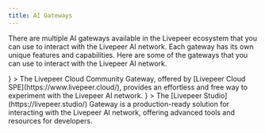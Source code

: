 ```yaml
---
title: AI Gateways
---
```


There are multiple AI gateways available in the Livepeer ecosystem that you can
use to interact with the Livepeer AI network. Each gateway has its own unique
features and capabilities. Here are some of the gateways that you can use to
interact with the Livepeer AI network.

<CardGroup cols={2}>
  <Card
    title="Livepeer Cloud Community Gateway"
    href="https://www.livepeer.cloud/"
    icon={
      <svg
        viewBox="0 0 848 160"
        width="160"
        height="28"
        fill="none"
        xmlns="http://www.w3.org/2000/svg"
        preserveAspectRatio="xMinYMin meet"
      >
        <path
          fill="#FEFEFE"
          opacity="1.000000"
          stroke="none"
          d="
M624.000000,161.000000 
	C416.000031,161.000000 208.500046,161.000000 1.000056,161.000000 
	C1.000037,107.666695 1.000037,54.333397 1.000019,1.000070 
	C283.666595,1.000047 566.333191,1.000047 848.999878,1.000023 
	C848.999878,54.333263 848.999878,107.666527 848.999939,160.999893 
	C774.166687,161.000000 699.333313,161.000000 624.000000,161.000000 
M483.999817,89.500000 
	C483.999817,106.929550 483.999817,124.359108 483.999817,141.714294 
	C596.976990,141.714294 709.377808,141.714294 821.712036,141.714294 
	C821.712036,102.690460 821.712036,63.953209 821.712036,25.285686 
	C709.023010,25.285686 596.622192,25.285686 483.999817,25.285686 
	C483.999817,46.547234 483.999817,67.523613 483.999817,89.500000 
M220.400986,143.013000 
	C222.002075,142.940323 223.603165,142.867630 225.771820,142.769180 
	C225.771820,131.939590 225.771820,121.434120 225.771820,110.408043 
	C226.811340,111.105995 227.224533,111.320068 227.562256,111.619316 
	C240.517227,123.097878 260.228455,120.331230 268.745972,105.304451 
	C275.787567,92.881470 275.920593,79.532547 271.231201,66.238083 
	C266.753998,53.545166 256.806671,47.130718 243.521133,48.032646 
	C236.241287,48.526859 230.146606,51.674938 225.113190,57.610027 
	C224.221771,54.711571 223.459091,52.231773 222.788086,50.050018 
	C219.682816,50.050018 216.946075,50.050018 214.316742,50.050018 
	C214.316742,81.175964 214.316742,111.924911 214.316742,143.013000 
	C216.205612,143.013000 217.838913,143.013000 220.400986,143.013000 
M343.028168,82.255737 
	C343.030029,80.258598 343.117645,78.257256 343.020142,76.264977 
	C342.243774,60.403057 331.635712,48.996208 316.092041,47.263126 
	C301.449066,45.630466 287.492096,55.049240 284.142517,70.010475 
	C282.616180,76.828110 282.286255,84.296890 283.243713,91.217155 
	C286.416229,114.147736 311.433197,125.478668 330.615143,113.118408 
	C336.651276,109.228912 340.071442,103.641319 341.470947,96.327057 
	C337.465179,96.327057 334.005310,96.327057 330.610504,96.327057 
	C326.165344,106.324394 318.402466,110.163528 308.480988,107.385902 
	C299.878937,104.977661 294.039551,95.851524 295.312286,86.320152 
	C296.877045,86.320152 298.500519,86.320152 300.123993,86.320152 
	C313.109894,86.320152 326.095856,86.299263 339.081635,86.339928 
	C341.348175,86.347023 343.604004,86.600861 343.028168,82.255737 
M152.241776,106.202225 
	C160.867096,116.690636 173.005341,120.519302 185.697601,116.749657 
	C195.105637,113.955452 203.341232,105.969627 203.856262,96.385681 
	C200.415390,96.385681 196.974335,96.385681 193.493484,96.385681 
	C188.514496,106.326530 181.056030,110.135330 171.511780,107.555618 
	C163.025925,105.261986 157.420074,96.857803 157.811935,86.397163 
	C173.645752,86.397163 189.517685,86.397163 205.914658,86.397163 
	C205.914658,82.696327 206.062912,79.566574 205.889267,76.454781 
	C205.092957,62.183971 196.095993,50.809998 183.520203,48.035603 
	C169.368668,44.913578 155.080307,50.777317 149.354767,63.274208 
	C142.809448,77.560295 143.115921,91.954475 152.241776,106.202225 
M351.451355,91.711342 
	C355.641388,109.502258 367.460999,118.933525 384.369141,117.977562 
	C397.442261,117.238426 408.052979,108.111137 409.371552,96.421974 
	C403.894592,95.938026 398.358429,94.494553 395.693359,101.955559 
	C394.916809,104.129578 391.652435,105.966118 389.137207,106.876389 
	C375.260101,111.898621 362.359528,101.776131 363.265839,86.243729 
	C379.108734,86.243729 394.994568,86.243729 411.092377,86.243729 
	C411.092377,82.063545 411.333160,78.410454 411.050415,74.798325 
	C409.869080,59.706074 399.701324,49.159866 384.796753,47.353573 
	C370.528442,45.624386 356.738434,54.034832 353.012207,68.185570 
	C351.113037,75.398018 351.744873,83.276939 351.451355,91.711342 
M24.675074,22.991299 
	C24.111572,24.435228 23.061398,25.877504 23.056490,27.323332 
	C22.959854,55.779125 22.981853,84.235329 22.993551,112.691452 
	C22.994078,113.969513 23.125435,115.247528 23.197660,116.558350 
	C27.121243,116.558350 30.685480,116.558350 34.404644,116.558350 
	C34.404644,85.247414 34.404644,54.231880 34.404644,22.985174 
	C31.267889,22.985174 28.446867,22.985174 24.675074,22.991299 
M419.693176,105.483070 
	C419.693176,109.102890 419.693176,112.722710 419.693176,116.516602 
	C423.687653,116.516602 427.224304,116.516602 431.005798,116.516602 
	C431.005798,102.075447 431.153473,87.953781 430.905914,73.839043 
	C430.840881,70.131088 431.789703,68.260544 435.383179,66.919662 
	C442.755066,64.168861 449.913574,60.846073 457.207520,57.738487 
	C456.147919,54.710983 455.301849,52.293583 454.405975,49.733913 
	C446.151428,52.561619 438.403564,55.215763 430.635284,57.876892 
	C427.992035,48.316940 427.992035,48.316940 419.693146,49.796310 
	C419.693146,67.972923 419.693146,86.231056 419.693176,105.483070 
M46.136753,107.443298 
	C46.136753,110.518990 46.136753,113.594681 46.136753,116.473663 
	C50.502327,116.473663 54.064705,116.473663 57.548908,116.473663 
	C57.548908,93.894577 57.548908,71.706467 57.548908,49.439049 
	C53.667271,49.439049 50.106472,49.439049 46.136757,49.439049 
	C46.136757,68.645798 46.136757,87.553093 46.136753,107.443298 
M139.031036,48.143867 
	C134.612473,48.143867 130.193909,48.143867 125.645615,48.143867 
	C125.645615,52.764786 125.645615,57.268055 125.645615,61.634285 
	C130.436768,61.634285 134.826706,61.634285 139.484970,61.634285 
	C139.484970,57.192410 139.484970,53.072346 139.031036,48.143867 
M111.015541,61.268532 
	C111.015541,56.879131 111.015541,52.489727 111.015541,48.088753 
	C106.203674,48.088753 101.828682,48.088753 97.296707,48.088753 
	C97.296707,52.727306 97.296707,57.098557 97.296707,61.865852 
	C101.765823,61.865852 106.014740,61.865852 111.015541,61.268532 
M97.068436,84.445755 
	C97.068436,81.686897 97.068436,78.928047 97.068436,76.311058 
	C92.004379,76.311058 87.595268,76.311058 83.324249,76.311058 
	C83.324249,81.030640 83.324249,85.435249 83.324249,89.684814 
	C88.065834,89.684814 92.479965,89.684814 97.068428,89.684814 
	C97.068428,88.053459 97.068428,86.735298 97.068436,84.445755 
M125.311661,81.529152 
	C125.311661,79.775253 125.311661,78.021362 125.311661,76.287895 
	C120.292351,76.287895 115.884773,76.287895 111.478531,76.287895 
	C111.478531,80.983147 111.478531,85.375771 111.478531,89.728554 
	C116.232384,89.728554 120.661537,89.728554 125.311691,89.728554 
	C125.311691,87.136177 125.311691,84.821594 125.311661,81.529152 
M83.002701,50.617214 
	C82.423584,49.691311 81.890579,48.001907 81.257851,47.963692 
	C77.220284,47.719849 73.160759,47.839500 69.227463,47.839500 
	C69.227463,52.895710 69.227463,57.275948 69.227463,61.671265 
	C73.911758,61.671265 78.289581,61.671265 83.003151,61.671265 
	C83.003151,58.144508 83.003151,54.867695 83.002701,50.617214 
M111.080040,117.392670 
	C111.080040,113.102844 111.080040,108.813026 111.080040,104.300430 
	C106.328247,104.300430 101.926308,104.300430 97.294235,104.300430 
	C97.294235,108.942909 97.294235,113.348923 97.294235,118.081421 
	C101.805237,118.081421 106.094734,118.081421 111.080040,117.392670 
M57.334763,22.988411 
	C53.741497,22.988411 50.148232,22.988411 46.484085,22.988411 
	C46.484085,27.494621 46.484085,31.510456 46.484085,35.487957 
	C50.853840,35.487957 54.877193,35.487957 59.450180,35.487957 
	C59.039310,31.072378 58.666119,27.061707 57.334763,22.988411 
z"
        />
        <path
          fill="#010101"
          opacity="1.000000"
          stroke="none"
          d="
M483.999817,89.000000 
	C483.999817,67.523613 483.999817,46.547234 483.999817,25.285686 
	C596.622192,25.285686 709.023010,25.285686 821.712036,25.285686 
	C821.712036,63.953209 821.712036,102.690460 821.712036,141.714294 
	C709.377808,141.714294 596.976990,141.714294 483.999817,141.714294 
	C483.999817,124.359108 483.999817,106.929550 483.999817,89.000000 
M747.174927,78.499962 
	C747.174927,91.263847 747.174927,104.027733 747.174927,116.708382 
	C755.792175,116.708382 763.809814,117.213791 771.739441,116.593445 
	C784.586548,115.588402 792.357849,108.790337 796.006165,96.404449 
	C798.270264,88.717896 798.299011,80.937538 796.311218,73.214218 
	C793.852173,63.659737 787.751892,56.940723 778.106262,55.427948 
	C768.058594,53.852119 757.731995,54.054787 747.174927,53.459980 
	C747.174927,62.226036 747.174927,69.863014 747.174927,78.499962 
M624.769592,99.637718 
	C629.103577,112.087349 637.278625,118.750748 648.541809,119.014290 
	C661.107483,119.308311 670.014160,113.876923 674.377258,102.624840 
	C678.624023,91.672844 678.612610,80.455566 674.437561,69.491913 
	C670.260803,58.523838 661.496460,52.925312 649.669067,52.985443 
	C638.454712,53.042454 629.786560,59.059139 625.643494,69.895973 
	C622.010681,79.398148 622.223389,89.115364 624.769592,99.637718 
M732.912903,58.662060 
	C732.848083,57.210033 732.783325,55.758007 732.713013,54.182343 
	C729.822754,54.182343 727.230469,54.182343 724.166809,54.182343 
	C724.166809,66.827507 724.246399,79.277878 724.117188,91.726082 
	C724.079468,95.357292 723.820190,99.068810 723.005371,102.591522 
	C721.480164,109.185173 717.168091,112.134651 710.222595,111.980995 
	C703.796021,111.838821 699.488770,108.535011 698.169678,102.221802 
	C697.494202,98.988991 697.268005,95.615494 697.241089,92.302315 
	C697.138489,79.680405 697.199707,67.057167 697.199707,54.244736 
	C693.788574,54.244736 690.732239,54.244736 687.286194,54.244736 
	C687.286194,63.299335 687.189575,72.096992 687.317383,80.891396 
	C687.416504,87.706581 687.256897,94.590950 688.170349,101.314407 
	C689.754272,112.973366 697.430359,118.954002 709.680969,119.018707 
	C722.281921,119.085251 730.764099,113.200226 731.805176,101.526085 
	C733.043701,87.638901 732.617737,73.603271 732.912903,58.662060 
M515.394104,85.522781 
	C515.542786,76.967049 518.070984,69.431274 525.181335,64.133034 
	C535.152100,56.703457 545.332581,60.872562 555.568604,64.231148 
	C555.568604,61.143085 555.568604,58.409569 555.568604,54.779675 
	C549.016663,54.170403 542.639038,53.139187 536.251465,53.073269 
	C522.341370,52.929729 510.957855,61.274178 506.747253,74.094391 
	C501.924927,88.777267 505.972870,104.402626 516.842407,112.545837 
	C527.148743,120.267151 538.753296,120.060814 550.600708,117.662422 
	C557.148682,116.336861 557.184265,116.113533 556.118591,108.595169 
	C547.233093,111.587364 538.226929,113.990250 529.223022,109.490036 
	C519.811096,104.785904 515.591309,96.791771 515.394104,85.522781 
M580.816467,109.387749 
	C580.816467,90.985664 580.816467,72.583572 580.816467,54.209686 
	C577.051819,54.209686 574.108704,54.209686 571.010620,54.209686 
	C571.010620,75.153862 571.010620,95.876961 571.010620,117.011169 
	C572.483704,117.011169 573.782227,117.011169 575.080688,117.011169 
	C588.034973,117.011169 600.989258,117.011169 614.161743,117.011169 
	C614.161743,114.568054 614.161743,112.477089 614.161743,110.516602 
	C613.842957,110.298851 613.716492,110.136925 613.588928,110.136055 
	C602.935730,110.063499 592.282471,110.003456 580.816467,109.387749 
z"
        />
        <path
          fill="#202422"
          opacity="1.000000"
          stroke="none"
          d="
M219.936615,143.013000 
	C217.838913,143.013000 216.205612,143.013000 214.316742,143.013000 
	C214.316742,111.924911 214.316742,81.175964 214.316742,50.050018 
	C216.946075,50.050018 219.682816,50.050018 222.788086,50.050018 
	C223.459091,52.231773 224.221771,54.711571 225.113190,57.610027 
	C230.146606,51.674938 236.241287,48.526859 243.521133,48.032646 
	C256.806671,47.130718 266.753998,53.545166 271.231201,66.238083 
	C275.920593,79.532547 275.787567,92.881470 268.745972,105.304451 
	C260.228455,120.331230 240.517227,123.097878 227.562256,111.619316 
	C227.224533,111.320068 226.811340,111.105995 225.771820,110.408043 
	C225.771820,121.434120 225.771820,131.939590 225.771820,142.769180 
	C223.603165,142.867630 222.002075,142.940323 219.936615,143.013000 
M248.553482,108.543060 
	C254.759781,106.957535 258.660736,102.802147 260.537048,96.934456 
	C263.504944,87.653122 263.592773,78.258545 260.201477,69.029503 
	C257.595398,61.937389 252.436951,58.019470 244.811157,57.618179 
	C237.146133,57.214821 231.661636,60.919361 228.236359,67.409332 
	C224.008362,75.420258 224.078094,84.078323 225.904831,92.703156 
	C228.376846,104.374634 235.823257,109.741684 248.553482,108.543060 
z"
        />
        <path
          fill="#1E2220"
          opacity="1.000000"
          stroke="none"
          d="
M343.019592,82.715477 
	C343.604004,86.600861 341.348175,86.347023 339.081635,86.339928 
	C326.095856,86.299263 313.109894,86.320152 300.123993,86.320152 
	C298.500519,86.320152 296.877045,86.320152 295.312286,86.320152 
	C294.039551,95.851524 299.878937,104.977661 308.480988,107.385902 
	C318.402466,110.163528 326.165344,106.324394 330.610504,96.327057 
	C334.005310,96.327057 337.465179,96.327057 341.470947,96.327057 
	C340.071442,103.641319 336.651276,109.228912 330.615143,113.118408 
	C311.433197,125.478668 286.416229,114.147736 283.243713,91.217155 
	C282.286255,84.296890 282.616180,76.828110 284.142517,70.010475 
	C287.492096,55.049240 301.449066,45.630466 316.092041,47.263126 
	C331.635712,48.996208 342.243774,60.403057 343.020142,76.264977 
	C343.117645,78.257256 343.030029,80.258598 343.019592,82.715477 
M299.992065,62.511189 
	C296.876617,66.652596 294.543793,71.051941 295.121063,76.838959 
	C301.325684,76.838959 307.272949,76.838959 313.220215,76.838959 
	C319.105499,76.838959 324.990784,76.838959 331.122772,76.838959 
	C330.776184,68.547607 328.574829,61.887875 321.203644,58.582428 
	C313.778015,55.252602 306.661499,56.343700 299.992065,62.511189 
z"
        />
        <path
          fill="#1E2220"
          opacity="1.000000"
          stroke="none"
          d="
M152.046234,105.898041 
	C143.115921,91.954475 142.809448,77.560295 149.354767,63.274208 
	C155.080307,50.777317 169.368668,44.913578 183.520203,48.035603 
	C196.095993,50.809998 205.092957,62.183971 205.889267,76.454781 
	C206.062912,79.566574 205.914658,82.696327 205.914658,86.397163 
	C189.517685,86.397163 173.645752,86.397163 157.811935,86.397163 
	C157.420074,96.857803 163.025925,105.261986 171.511780,107.555618 
	C181.056030,110.135330 188.514496,106.326530 193.493484,96.385681 
	C196.974335,96.385681 200.415390,96.385681 203.856262,96.385681 
	C203.341232,105.969627 195.105637,113.955452 185.697601,116.749657 
	C173.005341,120.519302 160.867096,116.690636 152.046234,105.898041 
M191.932495,66.811920 
	C187.396713,58.432755 179.920273,55.093533 171.150375,57.529942 
	C162.900909,59.821770 157.811752,67.089882 157.991425,76.544876 
	C169.878738,76.544876 181.769073,76.544876 194.372681,76.544876 
	C193.577103,73.261986 192.884308,70.403214 191.932495,66.811920 
z"
        />
        <path
          fill="#1D211F"
          opacity="1.000000"
          stroke="none"
          d="
M351.341980,91.282974 
	C351.744873,83.276939 351.113037,75.398018 353.012207,68.185570 
	C356.738434,54.034832 370.528442,45.624386 384.796753,47.353573 
	C399.701324,49.159866 409.869080,59.706074 411.050415,74.798325 
	C411.333160,78.410454 411.092377,82.063545 411.092377,86.243729 
	C394.994568,86.243729 379.108734,86.243729 363.265839,86.243729 
	C362.359528,101.776131 375.260101,111.898621 389.137207,106.876389 
	C391.652435,105.966118 394.916809,104.129578 395.693359,101.955559 
	C398.358429,94.494553 403.894592,95.938026 409.371552,96.421974 
	C408.052979,108.111137 397.442261,117.238426 384.369141,117.977562 
	C367.460999,118.933525 355.641388,109.502258 351.341980,91.282974 
M371.576904,76.840324 
	C380.691956,76.840324 389.806976,76.840324 398.882721,76.840324 
	C399.613159,65.139267 392.892365,57.207703 382.455444,56.927067 
	C371.231445,56.625263 363.265930,64.685837 363.250153,76.840317 
	C365.698883,76.840317 368.153076,76.840317 371.576904,76.840324 
z"
        />
        <path
          fill="#212523"
          opacity="1.000000"
          stroke="none"
          d="
M25.150459,22.988235 
	C28.446867,22.985174 31.267889,22.985174 34.404644,22.985174 
	C34.404644,54.231880 34.404644,85.247414 34.404644,116.558350 
	C30.685480,116.558350 27.121243,116.558350 23.197660,116.558350 
	C23.125435,115.247528 22.994078,113.969513 22.993551,112.691452 
	C22.981853,84.235329 22.959854,55.779125 23.056490,27.323332 
	C23.061398,25.877504 24.111572,24.435228 25.150459,22.988235 
z"
        />
        <path
          fill="#1C201E"
          opacity="1.000000"
          stroke="none"
          d="
M419.693176,104.986130 
	C419.693146,86.231056 419.693146,67.972923 419.693146,49.796310 
	C427.992035,48.316940 427.992035,48.316940 430.635284,57.876892 
	C438.403564,55.215763 446.151428,52.561619 454.405975,49.733913 
	C455.301849,52.293583 456.147919,54.710983 457.207520,57.738487 
	C449.913574,60.846073 442.755066,64.168861 435.383179,66.919662 
	C431.789703,68.260544 430.840881,70.131088 430.905914,73.839043 
	C431.153473,87.953781 431.005798,102.075447 431.005798,116.516602 
	C427.224304,116.516602 423.687653,116.516602 419.693176,116.516602 
	C419.693176,112.722710 419.693176,109.102890 419.693176,104.986130 
z"
        />
        <path
          fill="#242826"
          opacity="1.000000"
          stroke="none"
          d="
M46.136757,106.951843 
	C46.136757,87.553093 46.136757,68.645798 46.136757,49.439049 
	C50.106472,49.439049 53.667271,49.439049 57.548908,49.439049 
	C57.548908,71.706467 57.548908,93.894577 57.548908,116.473663 
	C54.064705,116.473663 50.502327,116.473663 46.136753,116.473663 
	C46.136753,113.594681 46.136753,110.518990 46.136757,106.951843 
z"
        />
        <path
          fill="#282C2A"
          opacity="1.000000"
          stroke="none"
          d="
M139.257996,48.548073 
	C139.484970,53.072346 139.484970,57.192410 139.484970,61.634285 
	C134.826706,61.634285 130.436768,61.634285 125.645615,61.634285 
	C125.645615,57.268055 125.645615,52.764786 125.645615,48.143867 
	C130.193909,48.143867 134.612473,48.143867 139.257996,48.548073 
z"
        />
        <path
          fill="#1D211F"
          opacity="1.000000"
          stroke="none"
          d="
M110.639595,61.567192 
	C106.014740,61.865852 101.765823,61.865852 97.296707,61.865852 
	C97.296707,57.098557 97.296707,52.727306 97.296707,48.088753 
	C101.828682,48.088753 106.203674,48.088753 111.015541,48.088753 
	C111.015541,52.489727 111.015541,56.879131 110.639595,61.567192 
z"
        />
        <path
          fill="#191D1B"
          opacity="1.000000"
          stroke="none"
          d="
M97.068436,84.931450 
	C97.068428,86.735298 97.068428,88.053459 97.068428,89.684814 
	C92.479965,89.684814 88.065834,89.684814 83.324249,89.684814 
	C83.324249,85.435249 83.324249,81.030640 83.324249,76.311058 
	C87.595268,76.311058 92.004379,76.311058 97.068436,76.311058 
	C97.068436,78.928047 97.068436,81.686897 97.068436,84.931450 
z"
        />
        <path
          fill="#1D211F"
          opacity="1.000000"
          stroke="none"
          d="
M125.311676,82.018082 
	C125.311691,84.821594 125.311691,87.136177 125.311691,89.728554 
	C120.661537,89.728554 116.232384,89.728554 111.478531,89.728554 
	C111.478531,85.375771 111.478531,80.983147 111.478531,76.287895 
	C115.884773,76.287895 120.292351,76.287895 125.311661,76.287895 
	C125.311661,78.021362 125.311661,79.775253 125.311676,82.018082 
z"
        />
        <path
          fill="#1B1F1D"
          opacity="1.000000"
          stroke="none"
          d="
M83.002930,51.104050 
	C83.003151,54.867695 83.003151,58.144508 83.003151,61.671265 
	C78.289581,61.671265 73.911758,61.671265 69.227463,61.671265 
	C69.227463,57.275948 69.227463,52.895710 69.227463,47.839500 
	C73.160759,47.839500 77.220284,47.719849 81.257851,47.963692 
	C81.890579,48.001907 82.423584,49.691311 83.002930,51.104050 
z"
        />
        <path
          fill="#1D211F"
          opacity="1.000000"
          stroke="none"
          d="
M110.732132,117.737045 
	C106.094734,118.081421 101.805237,118.081421 97.294235,118.081421 
	C97.294235,113.348923 97.294235,108.942909 97.294235,104.300430 
	C101.926308,104.300430 106.328247,104.300430 111.080040,104.300430 
	C111.080040,108.813026 111.080040,113.102844 110.732132,117.737045 
z"
        />
        <path
          fill="#222624"
          opacity="1.000000"
          stroke="none"
          d="
M57.813843,23.019722 
	C58.666119,27.061707 59.039310,31.072378 59.450180,35.487957 
	C54.877193,35.487957 50.853840,35.487957 46.484085,35.487957 
	C46.484085,31.510456 46.484085,27.494621 46.484085,22.988411 
	C50.148232,22.988411 53.741497,22.988411 57.813843,23.019722 
z"
        />
        <path
          fill="#F8F8F8"
          opacity="1.000000"
          stroke="none"
          d="
M747.174927,77.999969 
	C747.174927,69.863014 747.174927,62.226036 747.174927,53.459980 
	C757.731995,54.054787 768.058594,53.852119 778.106262,55.427948 
	C787.751892,56.940723 793.852173,63.659737 796.311218,73.214218 
	C798.299011,80.937538 798.270264,88.717896 796.006165,96.404449 
	C792.357849,108.790337 784.586548,115.588402 771.739441,116.593445 
	C763.809814,117.213791 755.792175,116.708382 747.174927,116.708382 
	C747.174927,104.027733 747.174927,91.263847 747.174927,77.999969 
M769.667419,61.580620 
	C765.591980,61.321404 761.516479,61.062191 757.217285,60.788746 
	C757.217285,77.456047 757.217285,93.521469 757.217285,109.987267 
	C759.838684,109.987267 762.294556,110.090111 764.739441,109.970299 
	C778.868103,109.277931 785.808289,103.458023 786.850647,90.800560 
	C787.242004,86.049225 786.888550,81.130531 786.117004,76.412018 
	C784.618103,67.244980 779.944641,63.106022 769.667419,61.580620 
z"
        />
        <path
          fill="#F7F7F7"
          opacity="1.000000"
          stroke="none"
          d="
M624.619141,99.261887 
	C622.223389,89.115364 622.010681,79.398148 625.643494,69.895973 
	C629.786560,59.059139 638.454712,53.042454 649.669067,52.985443 
	C661.496460,52.925312 670.260803,58.523838 674.437561,69.491913 
	C678.612610,80.455566 678.624023,91.672844 674.377258,102.624840 
	C670.014160,113.876923 661.107483,119.308311 648.541809,119.014290 
	C637.278625,118.750748 629.103577,112.087349 624.619141,99.261887 
M637.914612,105.435623 
	C646.122192,115.114151 658.815979,114.113419 663.697205,102.850990 
	C668.514221,91.736786 668.380676,80.105446 663.602051,68.894203 
	C661.131348,63.097538 656.273010,59.930447 649.809692,60.051079 
	C643.093140,60.176445 638.305603,63.788696 636.194641,69.896843 
	C632.153625,81.589706 631.914368,93.357658 637.914612,105.435623 
z"
        />
        <path
          fill="#F5F5F5"
          opacity="1.000000"
          stroke="none"
          d="
M732.912964,59.147011 
	C732.617737,73.603271 733.043701,87.638901 731.805176,101.526085 
	C730.764099,113.200226 722.281921,119.085251 709.680969,119.018707 
	C697.430359,118.954002 689.754272,112.973366 688.170349,101.314407 
	C687.256897,94.590950 687.416504,87.706581 687.317383,80.891396 
	C687.189575,72.096992 687.286194,63.299335 687.286194,54.244736 
	C690.732239,54.244736 693.788574,54.244736 697.199707,54.244736 
	C697.199707,67.057167 697.138489,79.680405 697.241089,92.302315 
	C697.268005,95.615494 697.494202,98.988991 698.169678,102.221802 
	C699.488770,108.535011 703.796021,111.838821 710.222595,111.980995 
	C717.168091,112.134651 721.480164,109.185173 723.005371,102.591522 
	C723.820190,99.068810 724.079468,95.357292 724.117188,91.726082 
	C724.246399,79.277878 724.166809,66.827507 724.166809,54.182343 
	C727.230469,54.182343 729.822754,54.182343 732.713013,54.182343 
	C732.783325,55.758007 732.848083,57.210033 732.912964,59.147011 
z"
        />
        <path
          fill="#F6F6F6"
          opacity="1.000000"
          stroke="none"
          d="
M515.394043,85.994476 
	C515.591309,96.791771 519.811096,104.785904 529.223022,109.490036 
	C538.226929,113.990250 547.233093,111.587364 556.118591,108.595169 
	C557.184265,116.113533 557.148682,116.336861 550.600708,117.662422 
	C538.753296,120.060814 527.148743,120.267151 516.842407,112.545837 
	C505.972870,104.402626 501.924927,88.777267 506.747253,74.094391 
	C510.957855,61.274178 522.341370,52.929729 536.251465,53.073269 
	C542.639038,53.139187 549.016663,54.170403 555.568604,54.779675 
	C555.568604,58.409569 555.568604,61.143085 555.568604,64.231148 
	C545.332581,60.872562 535.152100,56.703457 525.181335,64.133034 
	C518.070984,69.431274 515.542786,76.967049 515.394043,85.994476 
z"
        />
        <path
          fill="#F9F9F9"
          opacity="1.000000"
          stroke="none"
          d="
M581.222839,109.665131 
	C592.282471,110.003456 602.935730,110.063499 613.588928,110.136055 
	C613.716492,110.136925 613.842957,110.298851 614.161743,110.516602 
	C614.161743,112.477089 614.161743,114.568054 614.161743,117.011169 
	C600.989258,117.011169 588.034973,117.011169 575.080688,117.011169 
	C573.782227,117.011169 572.483704,117.011169 571.010620,117.011169 
	C571.010620,95.876961 571.010620,75.153862 571.010620,54.209686 
	C574.108704,54.209686 577.051819,54.209686 580.816467,54.209686 
	C580.816467,72.583572 580.816467,90.985664 581.222839,109.665131 
z"
        />
        <path
          fill="#FDFDFD"
          opacity="1.000000"
          stroke="none"
          d="
M248.156189,108.669624 
	C235.823257,109.741684 228.376846,104.374634 225.904831,92.703156 
	C224.078094,84.078323 224.008362,75.420258 228.236359,67.409332 
	C231.661636,60.919361 237.146133,57.214821 244.811157,57.618179 
	C252.436951,58.019470 257.595398,61.937389 260.201477,69.029503 
	C263.592773,78.258545 263.504944,87.653122 260.537048,96.934456 
	C258.660736,102.802147 254.759781,106.957535 248.156189,108.669624 
z"
        />
        <path
          fill="#F8F8F8"
          opacity="1.000000"
          stroke="none"
          d="
M300.248230,62.251328 
	C306.661499,56.343700 313.778015,55.252602 321.203644,58.582428 
	C328.574829,61.887875 330.776184,68.547607 331.122772,76.838959 
	C324.990784,76.838959 319.105499,76.838959 313.220215,76.838959 
	C307.272949,76.838959 301.325684,76.838959 295.121063,76.838959 
	C294.543793,71.051941 296.876617,66.652596 300.248230,62.251328 
z"
        />
        <path
          fill="#F9F9F9"
          opacity="1.000000"
          stroke="none"
          d="
M192.062012,67.178185 
	C192.884308,70.403214 193.577103,73.261986 194.372681,76.544876 
	C181.769073,76.544876 169.878738,76.544876 157.991425,76.544876 
	C157.811752,67.089882 162.900909,59.821770 171.150375,57.529942 
	C179.920273,55.093533 187.396713,58.432755 192.062012,67.178185 
z"
        />
        <path
          fill="#F8F9F8"
          opacity="1.000000"
          stroke="none"
          d="
M371.092072,76.840317 
	C368.153076,76.840317 365.698883,76.840317 363.250153,76.840317 
	C363.265930,64.685837 371.231445,56.625263 382.455444,56.927067 
	C392.892365,57.207703 399.613159,65.139267 398.882721,76.840324 
	C389.806976,76.840324 380.691956,76.840324 371.092072,76.840317 
z"
        />
        <path
          fill="#010101"
          opacity="1.000000"
          stroke="none"
          d="
M770.098022,61.635086 
	C779.944641,63.106022 784.618103,67.244980 786.117004,76.412018 
	C786.888550,81.130531 787.242004,86.049225 786.850647,90.800560 
	C785.808289,103.458023 778.868103,109.277931 764.739441,109.970299 
	C762.294556,110.090111 759.838684,109.987267 757.217285,109.987267 
	C757.217285,93.521469 757.217285,77.456047 757.217285,60.788746 
	C761.516479,61.062191 765.591980,61.321404 770.098022,61.635086 
z"
        />
        <path
          fill="#020202"
          opacity="1.000000"
          stroke="none"
          d="
M637.717285,105.113441 
	C631.914368,93.357658 632.153625,81.589706 636.194641,69.896843 
	C638.305603,63.788696 643.093140,60.176445 649.809692,60.051079 
	C656.273010,59.930447 661.131348,63.097538 663.602051,68.894203 
	C668.380676,80.105446 668.514221,91.736786 663.697205,102.850990 
	C658.815979,114.113419 646.122192,115.114151 637.717285,105.113441 
z"
        />
      </svg>
    }
  >
    The Livepeer Cloud Community Gateway, offered by [Livepeer Cloud
    SPE](https://www.livepeer.cloud/), provides an effortless and free way to
    experiment with the Livepeer AI network.
  </Card>
  <Card
    title="Livepeer Studio Gateway"
    href="https://livepeer.studio"
    icon={
      <svg
        width="112"
        height="28"
        viewBox="0 0 112 28"
        fill="none"
        xmlns="http://www.w3.org/2000/svg"
      >
        <path
          d="M27.7245 12.9546V0.631836H30.1511V10.8407H37.264V12.9546H27.7245Z"
          fill="white"
        />
        <path
          d="M38.7062 12.9546V0.631836H41.1329V12.9546H38.7062Z"
          fill="white"
        />
        <path
          d="M52.3521 0.631836H55.0161L50.2947 12.9546H47.1471L42.3202 0.631836H45.037L48.7736 10.4626L52.3521 0.631836Z"
          fill="white"
        />
        <path
          d="M56.2561 12.9546V7.87488H58.6828V5.70968H56.2561V0.631836H65.7957V2.74579H58.6828V5.70968H64.7142V7.87488H58.6828V10.8407H65.9803V12.9546H56.2561Z"
          fill="white"
        />
        <path
          d="M67.8006 12.9546V0.631836H73.4716C75.9246 0.631836 77.5248 1.84837 77.5248 4.27684C77.5248 6.43432 75.9246 7.88779 73.4716 7.88779H70.2273V12.9546H67.8006ZM70.2273 5.69698H73.199C74.4299 5.69698 75.0893 5.1149 75.0893 4.25122C75.0893 3.32151 74.4299 2.74579 73.199 2.74579H70.2273V5.69698Z"
          fill="white"
        />
        <path
          d="M79.1869 12.9546V7.87488H81.6135V5.70968H79.1869V0.631836H88.7264V2.74579H81.6135V5.70968H87.6449V7.87488H81.6135V10.8407H88.911V12.9546H79.1869Z"
          fill="white"
        />
        <path
          d="M90.7313 12.9546V7.87488H93.158V5.70968H90.7313V0.631836H100.271V2.74579H93.158V5.70968H99.1894V7.87488H93.158V10.8407H100.455V12.9546H90.7313Z"
          fill="white"
        />
        <path
          d="M102.276 12.9546V0.631836H108.131C110.35 0.632284 112 1.69461 112 3.70141C112 5.23015 111.297 6.1599 109.855 6.68409C111.165 6.68409 111.815 7.26844 111.815 8.42853V12.9546H109.389V9.02147C109.389 8.13636 109.125 7.87856 108.219 7.87856H104.702V12.9546H102.276ZM104.702 5.70509H107.41C108.826 5.70509 109.565 5.243 109.565 4.23372C109.565 3.22443 108.852 2.74579 107.41 2.74579H104.702V5.70509Z"
          fill="white"
        />
        <path
          d="M26.7639 23.2386H29.1136C29.1984 24.4675 30.1145 25.3788 31.8959 25.3788H32.0655C33.3379 25.3788 34.0505 24.7183 34.0505 23.9241C34.0505 23.1968 33.7196 22.8122 32.6763 22.6032L30.5047 22.1601C28.3756 21.717 27.3746 20.5299 27.3746 18.699C27.3407 16.8765 29.1051 15.0707 31.9807 15.1042C34.8648 15.0791 36.6122 16.7678 36.5868 19.0418H34.2371C34.1607 17.8296 33.27 17.1608 31.9807 17.1608H31.8026C30.5386 17.1608 29.7243 17.8379 29.7243 18.6154C29.7243 19.3929 30.1485 19.7608 31.2003 19.9698L33.0241 20.3292C35.1871 20.7556 36.3916 21.8675 36.3916 23.7485C36.4171 25.8051 34.6357 27.4521 31.7177 27.427C28.4434 27.427 26.8657 25.7717 26.7639 23.2386Z"
          fill="white"
        />
        <path
          d="M41.4342 27.2598V17.328H37.2353V15.2714H48.0082V17.328H43.7838V27.2598H41.4342Z"
          fill="white"
        />
        <path
          d="M49.3414 23.063V15.2714H51.6826V22.7202C51.6826 24.5846 52.4375 25.3788 54.0322 25.3788H54.2019C55.7881 25.3788 56.5516 24.5846 56.5516 22.7202V15.2714H58.8928V23.063C58.8928 25.872 57.3405 27.427 54.1171 27.427C50.8937 27.427 49.3414 25.872 49.3414 23.063Z"
          fill="white"
        />
        <path
          d="M60.8038 27.2598V15.2714H64.9687C68.6417 15.2546 71.161 17.4032 71.1356 21.2656C71.161 25.1363 68.7181 27.2849 65.062 27.2598H60.8038ZM63.145 25.2032H64.7991C66.063 25.2032 67.047 24.9022 67.7425 24.3003C68.4466 23.6984 68.7944 22.6868 68.7944 21.2656C68.7944 19.8527 68.4466 18.8411 67.7425 18.2392C67.047 17.6289 66.063 17.328 64.7991 17.328H63.145V25.2032Z"
          fill="white"
        />
        <path
          d="M72.3564 27.2598V15.2714H74.6976V27.2598H72.3564Z"
          fill="white"
        />
        <path
          d="M76.087 21.2656C76.0531 17.4868 78.53 15.0624 81.9909 15.1042C85.4518 15.0624 87.9457 17.4868 87.9033 21.2656C87.9457 25.0444 85.4518 27.4688 81.9909 27.427C78.53 27.4688 76.0531 25.0444 76.087 21.2656ZM81.9061 25.3788H82.0842C84.2473 25.3788 85.5536 23.8238 85.5536 21.2656C85.5536 18.699 84.2473 17.1608 82.0842 17.1608H81.9061C79.743 17.1608 78.4367 18.699 78.4367 21.2656C78.4367 23.8238 79.743 25.3788 81.9061 25.3788Z"
          fill="white"
        />
        <path
          d="M1.74701e-07 6.83208L0 2.87255H4.00769V6.83208H1.74701e-07Z"
          fill="white"
        />
        <path
          d="M7.35362 11.4427V7.48319H11.3613L11.3613 11.4427H7.35362Z"
          fill="white"
        />
        <path
          d="M14.7072 16.0584V12.0988H18.7149L18.7149 16.0584H14.7072Z"
          fill="white"
        />
        <path
          d="M7.35362 20.664V16.7045H11.3613L11.3613 20.664H7.35362Z"
          fill="white"
        />
        <path
          d="M1.74701e-07 25.2797L0 21.3201H4.00769V25.2797H1.74701e-07Z"
          fill="white"
        />
        <path
          d="M1.74701e-07 16.0584L0 12.0988H4.00769V16.0584H1.74701e-07Z"
          fill="white"
        />
      </svg>
    }
  >
    The [Livepeer Studio](https://livepeer.studio/) Gateway is a
    production-ready solution for interacting with the Livepeer AI network,
    offering advanced tools and resources for developers.
  </Card>
</CardGroup>
